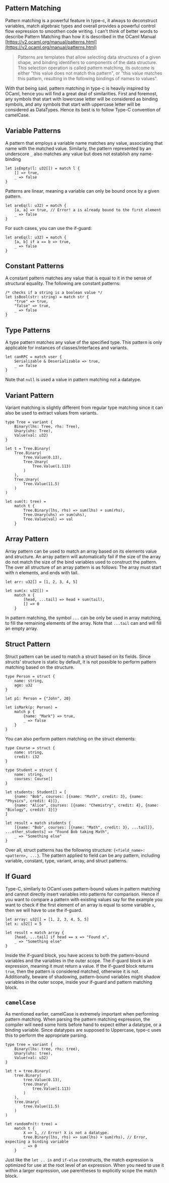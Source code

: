 ## Pattern Matching
Pattern matching is a powerful feature in type-c, it always to deconstruct variables, match algebraic types and overall provides a powerful control flow expression to smoothen code writing. I can't think of better words to describe Pattern Matching than how it is described in the OCaml Manual [https://v2.ocaml.org/manual/patterns.html](https://v2.ocaml.org/manual/patterns.html)
> Patterns are templates that allow selecting data structures of a given shape, and binding identifiers to components of the data structure. This selection operation is called pattern matching, its outcome is either "this value does not match this pattern", or "this value matches this pattern, resulting in the following bindings of names to values".

With that being said, pattern matching in type-c is heavily inspired by OCaml, hence you will find a great deal of similarities. First and foremost, any symbols that start with lowercase letter will be considered as binding symbols, and any symbols that start with uppercase letter will be considered as DataTypes. Hence its best is to follow Type-C convention of camelCase.

## Variable Patterns
A pattern that employs a variable name matches any value, associating that name with the matched value. Similarly, the pattern represented by an underscore `_` also matches any value but does not establish any name-binding

```tc
let isEmpty(l: u32[]) = match l {
    [] => true,
    _ => false
}
```

Patterns are linear, meaning a variable can only be bound once by a given pattern.

```tc
let areEq(l: u32) = match {
    [a, a] => true, // Error! a is already bound to the first element
    _ => false
}
```

For such cases, you can use the if-guard:

```tc
let areEq(l: u32) = match {
    [a, b] if a == b => true,
    _ => false
}
```

## Constant Patterns
A constant pattern matches any value that is equal to it in the sense of structural equality. The following are constant patterns:

```tc
/* checks if a string is a boolean value */
let isBool(str: string) = match str {
    "true" => true,
    "false" => true,
    _ => false
}
```

## Type Patterns
A type pattern matches any value of the specified type. This pattern is only applicable for instances of classes/interfaces and variants.

```tc
let canRPC = match user {
    Serializable & Deserializable => true,
    _ => false
}
```

Note that `null` is used a value in pattern matching not a datatype.

## Variant Pattern
Variant matching is slightly different from regular type matching since it can also be used to extract values from variants.

```tc
type Tree = variant {
    Binary(lhs: Tree, rhs: Tree),
    Unary(uhs: Tree),
    Value(val: u32)
}

let t = Tree.Binary(
    Tree.Binary(
        Tree.Value(0.13),
        Tree.Unary(
            Tree.Value(1.113)
        )
    ),
    Tree.Unary(
        Tree.Value(11.5)
    )
)

let sum(t: tree) =
    match t {
        Tree.Binary(lhs, rhs) => sum(lhs) + sum(rhs),
        Tree.Unary(uhs) => sum(uhs),
        Tree.Value(val) => val
    }
```

## Array Pattern
Array pattern can be used to match an array based on its elements value and structure. An array pattern will automatically fail if the size of the array do not match the size of the bind variables used to construct the pattern. The over all structure of an array pattern is as follows: The array must start with n elements, and ends with tail.

```tc
let arr: u32[] = [1, 2, 3, 4, 5]

let sum(x: u32[]) =
    match x {
        [head, ...tail] => head + sum(tail),
        [] => 0
    }
```

In pattern matching, the symbol `...` can be only be used in array matching, to fill the remaining elements of the array. Note that `...tail` can and will fill an empty array.

## Struct Pattern
Struct pattern can be used to match a struct based on its fields. Since structs' structure is static by default, it is not possible to perform pattern matching based on the structure.

```tc
type Person = struct {
    name: string,
    age: u32
}

let p1: Person = {"John", 20}

let isMark(p: Person) =
    match p {
        {name: "Mark"} => true,
        _ => false
    }
}
```

You can also perform pattern matching on the struct elements:

```tc
type Course = struct {
    name: string,
    credit: i32
}

type Student = struct {
    name: string,
    courses: Course[]
}

let students: Student[] = [
    {name: "Bob", courses: [{name: "Math", credit: 3}, {name: "Physics", credit: 4}]},
    {name: "Alice", courses: [{name: "Chemistry", credit: 4}, {name: "Biology", credit: 3}]}
]

let result = match students {
    [{name: "Bob", courses: [{name: "Math", credit: 3}, ...tail]}, ...other_students] => "Found Bob taking Math",
    _ => "Something else"
}
```

Over all, struct patterns has the following structure: `{<field_name>: <pattern>, ...}`. The pattern applied to field can be any pattern, including variable, constant, type, variant, array, and struct patterns.

## If Guard
Type-C, similarly to OCaml uses pattern-bound values in pattern matching and cannot directly insert variables into patterns for comparison. Hence if you want to compare a pattern with existing values say for the example you want to check if the first element of an array is equal to some variable `x`, then we will have to use the if-guard.

```tc
let array: u32[] = [1, 2, 3, 4, 5, 5]
let x: u32[] = 5

let result = match array {
    [head, ...tail] if head == x => "Found x",
    _ => "Something else"
}
```

Inside the if-guard block, you have access to both the pattern-bound variables and the variables in the outer scope. The if-guard block is an expression, meaning it must return a value. If the if-guard block returns `true`, then the pattern is considered matched, otherwise it is not. Additionally, beware of shadowing, pattern-bound variables might shadow variables in the outer scope, inside your if-guard and pattern matching block.

## `camelCase`
As mentioned earlier, camelCase is extremely important when performing pattern matching. When parsing the pattern matching expression, the compiler will need some hints before hand to expect either a datatype, or a binding variable. Since datatypes are supposed to Uppercase, type-c uses this to perform the appropriate parsing.

```tc
type tree = variant {
    Binary(lhs: tree, rhs: tree),
    Unary(uhs: tree),
    Value(val: u32)
}

let t = tree.Binary(
    tree.Binary(
        tree.Value(0.13),
        tree.Unary(
            tree.Value(1.113)
        )
    ),
    tree.Unary(
        tree.Value(11.5)
    )
)

let randomFn(t: tree) =
    match t {
        X => 1, // Error! X is not a datatype.
        tree.Binary(lhs, rhs) => sum(lhs) + sum(rhs), // Error, expecting a binding variable
        _ => 0
    }
```
Just like the `let .. in` and `if-else` constructs, the match expression is optimized for use at the root level of an expression. When you need to use it within a larger expression, use parentheses to explicitly scope the match block.

